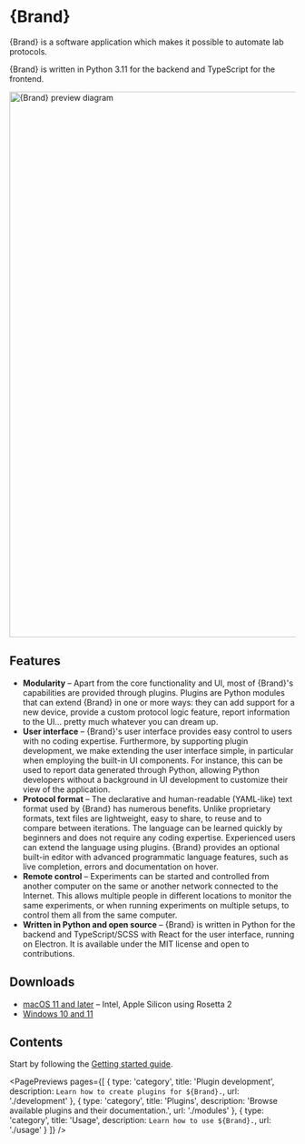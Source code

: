 


# {Brand}

{Brand} is a software application which makes it possible to automate lab protocols.

{Brand} is written in Python 3.11 for the backend and TypeScript for the frontend.

<img src="./assets/hero.webp" alt="{Brand} preview diagram" width="1600" height="960" />


## Features

- **Modularity** – Apart from the core functionality and UI, most of {Brand}'s capabilities are provided through plugins. Plugins are Python modules that can extend {Brand} in one or more ways: they can add support for a new device, provide a custom protocol logic feature, report information to the UI… pretty much whatever you can dream up.
- **User interface** – {Brand}'s user interface provides easy control to users with no coding expertise. Furthermore, by supporting plugin development, we make extending the user interface simple, in particular when employing the built-in UI components. For instance, this can be used to report data generated through Python, allowing Python developers without a background in UI development to customize their view of the application.
- **Protocol format** – The declarative and human-readable (YAML-like) text format used by {Brand} has numerous benefits. Unlike proprietary formats, text files are lightweight, easy to share, to reuse and to compare between iterations. The language can be learned quickly by beginners and does not require any coding expertise. Experienced users can extend the language using plugins. {Brand} provides an optional built-in editor with advanced programmatic language features, such as live completion, errors and documentation on hover.
- **Remote control** – Experiments can be started and controlled from another computer on the same or another network connected to the Internet. This allows multiple people in different locations to monitor the same experiments, or when running experiments on multiple setups, to control them all from the same computer.
- **Written in Python and open source** – {Brand} is written in Python for the backend and TypeScript/SCSS with React for the user interface, running on Electron. It is available under the MIT license and open to contributions.



## Downloads

- [macOS 11 and later](https://scheduler-app-builds.s3.eu-central-1.amazonaws.com/macos/Automancer-darwin-x64-5.0.0.zip) – Intel, Apple Silicon using Rosetta 2
- [Windows 10 and 11](https://scheduler-app-builds.s3.eu-central-1.amazonaws.com/windows/Automancer-5.0.0+Setup.exe)


## Contents

Start by following the [Getting started guide](./usage/getting-started).

<PagePreviews pages={[
  { type: 'category',
    title: 'Plugin development',
    description: `Learn how to create plugins for ${Brand}.`,
    url: './development' },
  { type: 'category',
    title: 'Plugins',
    description: 'Browse available plugins and their documentation.',
    url: './modules' },
  { type: 'category',
    title: 'Usage',
    description: `Learn how to use ${Brand}.`,
    url: './usage' }
]} />
